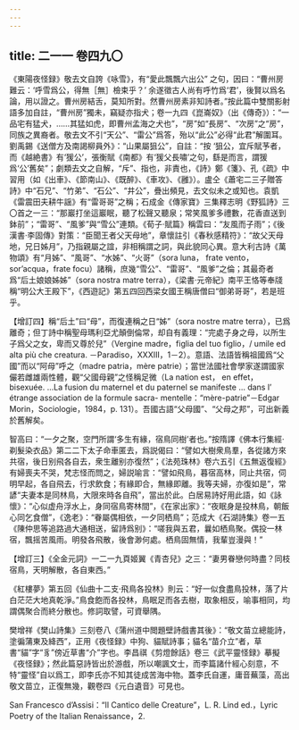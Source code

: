 ```yaml
---
---
---
```

title: 二一一 卷四九〇
---




《東陽夜怪録》敬去文自誇《咏雪》，有“愛此飄飄六出公” 之句，因曰：“曹州房難云：‘呼雪爲公，得無［無］檢束乎？’ 余遂徵古人尚有呼竹爲‘君’，後賢以爲名論，用以證之。曹州房結舌，莫知所對。然曹州房素非知詩者。”按此篇中雙關影射語多加自註，“曹州房”獨未，竊疑亦指犬；卷一九四《崑崙奴》（出《傳奇》）：“一品宅有猛犬，……其猛如虎，即曹州孟海之犬也”，“房”如“長房”、“次房”之“房”，同族之異裔者。敬去文不引“天公”、“雷公”爲答，殆以“此公”必得“此君”解圍耳。劉禹錫《送僧方及南謁柳員外》：“山果屬狙公”，自註：“按 ‘狙公，宜斥賦芧者，而《越絶書》有‘猨公’，張衡賦《南都》有‘猨父長嘯’之句，繇是而言，謂猨爲‘公’舊矣”；劇類去文之自解，“斥”、指也，非責也，《詩》鄭《箋》、孔《疏》中習用（如《出車》、《節南山》、《既醉》、《車攻》、《雝》）。盧仝《蕭宅二三子贈答詩》中“石兄”、“竹弟”、“石公”、“井公”，疊出頻見，去文似未之或知也。袁凱《雷震田夫耕牛謡》有“雷哥哥”之稱；石成金《傳家寶》三集釋志明《野狐詩》三〇首之一三：“那巖打坐這巖眠，聽了松聲又聽泉；常笑風爹多禮數，花香直送到鉢前”；“雷哥”、“風爹”與“雪公”連類。《荀子·賦篇》稱雲曰：“友風而子雨”；《後漢書·李固傳》對策：“臣聞王者父天母地”，章懷註引《春秋感精符》：“故父天母地，兄日姊月”，乃指親屬之誼，非相稱謂之詞，與此貌同心異。意大利古詩《萬物頌》有“月姊”、“風哥”、“水姊”、“火哥”（sora luna， frate vento，sor’acqua，frate focu）諸稱，庶幾“雪公”、“雷哥”、“風爹”之倫；其最奇者爲“后土娘娘姊姊”（sora nostra matre terra），《梁書·元帝紀》南平王恪等奉牋稱“明公大王殿下”，《西遊記》第五四回西梁女國王稱唐僧曰“御弟哥哥”，若是班乎。

【增訂四】稱“后土”曰“母”，而復連稱之日“姊”（sora nostre matre terra），已爲離奇；但丁詩中稱聖母瑪利亞尤顛倒倫常，却自有義理：“完處子身之母，以所生子爲父之女，卑而又尊於兒”（Vergine madre，figlia del tuo figlio，/ umile ed alta più che creatura. －Paradiso，XXXIII，1－2）。意語、法語皆稱祖國爲“父國”而以“阿母”呼之（madre patria，mère patrie）；當世法國社會學家遂謂國家儼若雌雄兩性體，觀“父國母親”之怪稱足微（La nation est， en effet，bisexuée. ...La fusion du maternel et du paternel se manifeste ... dans l’ étrange association de la formule sacra- mentelle：“mère-patrie”－Edgar Morin，Sociologie，1984，p. 131）。吾國古語“父母國”、“父母之邦”，可出新義於舊解矣。

智高曰：“一夕之聚，空門所謂‘多生有緣，宿鳥同樹’者也。”按隋譯《佛本行集經·剃髮染衣品》第二二下太子命車匿去，爲説偈曰：“譬如大樹衆鳥羣，各從諸方來共宿，後日别飛各自去，衆生離别亦復然”；《法苑珠林》卷六五引《五無返復經》有婦喪夫不哭，梵志怪而問之，婦説喻言：“譬如飛鳥，暮宿高林，同止共宿，伺明早起，各自飛去，行求飲食；有緣即合，無緣即離。我等夫婦，亦復如是”，常諺“夫妻本是同林鳥，大限來時各自飛”，當出於此。白居易詩好用此語，如《詠懷》：“心似虚舟浮水上，身同宿鳥寄林間”，《在家出家》：“夜眠身是投林鳥，朝飯心同乞食僧”，《逸老》：“眷屬偶相依，一夕同栖鳥”；范成大《石湖詩集》卷一五《陳仲思等追路過大通相送，留詩爲别》：“嗟我與五君，曩如栖鳥聚。偶投一林宿，飄摇苦風雨。明發各飛散，後會渺何處。栖鳥固無情，我輩豈漫與！”

【增訂三】《全金元詞》一二一九頁姬翼《青杏兒》之三：“妻男眷戀何時盡？同枝宿鳥，天明解散，各自東西。”

《紅樓夢》第五回《仙曲十二支·飛鳥各投林》則云：“好一似食盡鳥投林，落了片白茫茫大地真乾淨。”鳥食飽而各投林，鳥眠足而各去樹，取象相反，喻事相同，均謂偶聚合而終分散也。修詞取譬，可資舉隅。

樊增祥《樊山詩集》三刻卷八《蒲州道中閲題壁詩戲書其後》：“敬文苗立總能詩，塗徧蒲東及絳西”，正用《夜怪録》中狗、貓賦詩事；貓名“苗介立”者，草書“貓”字“豸”傍近草書“介”字也。李昌祺《剪燈餘話》卷三《武平靈怪録》摹擬《夜怪録》；然此篇惡詩皆出於游戲，所以嘲諷文士，而李篇諸什經心刻意，不特“靈怪”自以爲工，即李氏亦不知其徒成苦海中物。蓋李氏自運，庸音蕪藻，高出敬文苗立，正復無幾，觀卷四《元白遺音》可見也。

San Francesco d’Assisi：“Il Cantico delle Creature”，L. R. Lind ed.，Lyric Poetry of the Italian Renaissance，2.